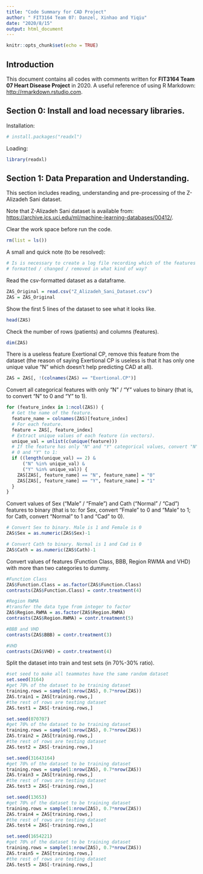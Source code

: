 ```yaml
---
title: "Code Summary for CAD Project"
author: " FIT3164 Team 07: Danzel, Xinhao and Yiqiu"
date: "2020/8/15"
output: html_document
---
```


```r
knitr::opts_chunk$set(echo = TRUE)
```

## Introduction

This document contains all codes with comments written for **FIT3164 Team 07 Heart Disease Project** in 2020.
A useful reference of using R Markdown: <http://rmarkdown.rstudio.com>.

## Section 0: Install and load necessary libraries.
Installation:
```r
# install.packages("readxl")
```

Loading:
```r
library(readxl)
```

## Section 1: Data Preparation and Understanding.

This section includes reading, understanding and pre-processing of the Z-Alizadeh Sani dataset.

Note that Z-Alizadeh Sani dataset is available from: <https://archive.ics.uci.edu/ml/machine-learning-databases/00412/>.

Clear the work space before run the code.
```r
rm(list = ls())
```

A small and quick note (to be resolved):
```r
# Is is necessary to create a log file recording which of the features have been
# formatted / changed / removed in what kind of way?
```

Read the csv-formatted dataset as a dataframe.
```r
ZAS_Original = read.csv("Z_Alizadeh_Sani_Dataset.csv")
ZAS = ZAS_Original
```

Show the first 5 lines of the dataset to see what it looks like.
```r
head(ZAS)
```

Check the number of rows (patients) and columns (features).
```r
dim(ZAS)
```

There is a useless feature Exertional CP, remove this feature from the dataset (the reason of saying Exertional CP is useless is that it has only one unique value "N" which doesn't help predicting CAD at all).
```r
ZAS = ZAS[, !(colnames(ZAS) == "Exertional.CP")]
```

Convert all categorical features with only "N" / "Y" values to binary (that is, to convert "N" to 0 and "Y" to 1).
```r
for (feature_index in 1:ncol(ZAS)) {
  # Get the name of the feature.
  feature_name = colnames(ZAS)[feature_index]
  # For each feature.
  feature = ZAS[, feature_index]
  # Extract unique values of each feature (in vectors).
  unique_val = unlist(c(unique(feature)))
  # If the feature has only "N" and "Y" categorical values, convert "N" to
  # 0 and "Y" to 1:
  if ((length(unique_val) == 2) &
      ("N" %in% unique_val) &
      ("Y" %in% unique_val)) {
    ZAS[ZAS[, feature_name] == "N", feature_name] = "0"
    ZAS[ZAS[, feature_name] == "Y", feature_name] = "1"
  }
}
```

Convert values of Sex ("Male" / "Fmale") and Cath ("Normal" / "Cad") features to binary (that is to: for Sex, convert "Fmale" to 0 and "Male" to 1; for Cath, convert "Normal" to 1 and "Cad" to 0).
```r
# Convert Sex to binary. Male is 1 and Female is 0
ZAS$Sex = as.numeric(ZAS$Sex)-1

# Convert Cath to binary. Normal is 1 and Cad is 0
ZAS$Cath = as.numeric(ZAS$Cath)-1
```

Convert values of features  (Function Class, BBB, Region RWMA and VHD) with more than two categories to dummy.
```r
#Function Class
ZAS$Function.Class = as.factor(ZAS$Function.Class)
contrasts(ZAS$Function.Class) = contr.treatment(4)

#Region RWMA
#transfer the data type from integer to factor
ZAS$Region.RWMA = as.factor(ZAS$Region.RWMA)
contrasts(ZAS$Region.RWMA) = contr.treatment(5)

#BBB and VHD
contrasts(ZAS$BBB) = contr.treatment(3)

#VHD
contrasts(ZAS$VHD) = contr.treatment(4)

```


Split the dataset into train and test sets (in 70%-30% ratio).
```r
#set seed to make all teammates have the same random dataset
set.seed(3164)
#get 70% of the dataset to be training dataset
training.rows = sample(1:nrow(ZAS), 0.7*nrow(ZAS))
ZAS.train1 = ZAS[training.rows,]
#the rest of rows are testing dataset
ZAS.test1 = ZAS[-training.rows,]

set.seed(070707)
#get 70% of the dataset to be training dataset
training.rows = sample(1:nrow(ZAS), 0.7*nrow(ZAS))
ZAS.train2 = ZAS[training.rows,]
#the rest of rows are testing dataset
ZAS.test2 = ZAS[-training.rows,]

set.seed(31643164)
#get 70% of the dataset to be training dataset
training.rows = sample(1:nrow(ZAS), 0.7*nrow(ZAS))
ZAS.train3 = ZAS[training.rows,]
#the rest of rows are testing dataset
ZAS.test3 = ZAS[-training.rows,]

set.seed(13653)
#get 70% of the dataset to be training dataset
training.rows = sample(1:nrow(ZAS), 0.7*nrow(ZAS))
ZAS.train4 = ZAS[training.rows,]
#the rest of rows are testing dataset
ZAS.test4 = ZAS[-training.rows,]

set.seed(1654221)
#get 70% of the dataset to be training dataset
training.rows = sample(1:nrow(ZAS), 0.7*nrow(ZAS))
ZAS.train5 = ZAS[training.rows,]
#the rest of rows are testing dataset
ZAS.test5 = ZAS[-training.rows,]
```